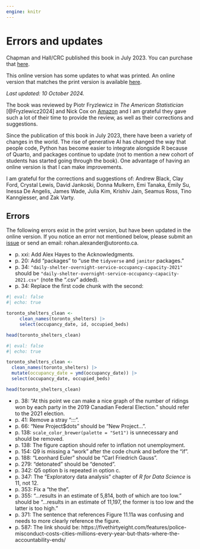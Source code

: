 ```yaml
---
engine: knitr
---
```


# Errors and updates {.unnumbered}

::: {.callout-note}
Chapman and Hall/CRC published this book in July 2023. You can purchase that [here](https://www.routledge.com/Telling-Stories-with-Data-With-Applications-in-R/Alexander/p/book/9781032134772).

This online version has some updates to what was printed. An online version that matches the print version is available [here](https://rohanalexander.github.io/telling_stories-published/).
:::

*Last updated: 10 October 2024.*

The book was reviewed by Piotr Fryzlewicz in *The American Statistician* [@Fryzlewicz2024] and Nick Cox on [Amazon](https://www.amazon.com/gp/customer-reviews/R3S602G9RUDOF/ref=cm_cr_dp_d_rvw_ttl?ie=UTF8&ASIN=1032134771) and I am grateful they gave such a lot of their time to provide the review, as well as their corrections and suggestions.


Since the publication of this book in July 2023, there have been a variety of changes in the world. The rise of generative AI has changed the way that people code, Python has become easier to integrate alongside R because of Quarto, and packages continue to update (not to mention a new cohort of students has started going through the book). One advantage of having an online version is that I can make improvements.

I am grateful for the corrections and suggestions of: 
Andrew Black, 
Clay Ford, 
Crystal Lewis, 
David Jankoski, 
Donna Mulkern, 
Emi Tanaka, 
Emily Su, 
Inessa De Angelis, 
James Wade, 
Julia Kim, 
Krishiv Jain, 
Seamus Ross, 
Tino Kanngiesser, and 
Zak Varty.


## Errors

The following errors exist in the print version, but have been updated in the online version. If you notice an error not mentioned below, please submit an [issue](https://github.com/RohanAlexander/telling_stories/issues) or send an email: rohan.alexander@utoronto.ca.


- p.\ xxi: Add Alex Hayes to the Acknowledgments.
- p. 20: Add "packages" to "use the `tidyverse` and `janitor` packages."
- p. 34: `"daily-shelter-overnight-service-occupancy-capacity-2021"` should be `"daily-shelter-overnight-service-occupancy-capacity-2021.csv"` (note the ".csv" added).
- p. 34: Replace the first code chunk with the second:

```r
#| eval: false
#| echo: true

toronto_shelters_clean <-
     clean_names(toronto_shelters) |>
     select(occupancy_date, id, occupied_beds)

head(toronto_shelters_clean)
```

```r
#| eval: false
#| echo: true

toronto_shelters_clean <-
  clean_names(toronto_shelters) |>
  mutate(occupancy_date = ymd(occupancy_date)) |> 
  select(occupancy_date, occupied_beds)

head(toronto_shelters_clean)
```

- p. 38: "At this point we can make a nice graph of the number of ridings won by each party in the 2019 Canadian Federal Election." should refer to the 2021 election.
- p. 41: Remove a stray ":::".
- p. 66: "New Project$dots" should be "New Project...".
- p. 138: `scale_color_brewer(palette = "Set1")` is unnecessary and should be removed.
- p. 138: The figure caption should refer to inflation not unemployment.
- p. 154: Q9 is missing a "work" after the code chunk and before the "if".
- p. 188: "Leonhard Euler" should be "Carl Friedrich Gauss".
- p. 279: "detonated" should be "denoted".
- p. 342: Q5 option b is repeated in option c.
- p. 347: The "Exploratory data analysis" chapter of *R for Data Science* is 11, not 12.
- p. 353: Fix a "the the".
- p. 355: "...results in an estimate of 5,814, both of which are too low." should be "...results in an estimate of 11,197, the former is too low and the latter is too high."
- p. 371: The sentence that references Figure 11.11a was confusing and needs to more clearly reference the figure. 
- p. 587: The link should be: https://fivethirtyeight.com/features/police-misconduct-costs-cities-millions-every-year-but-thats-where-the-accountability-ends/




